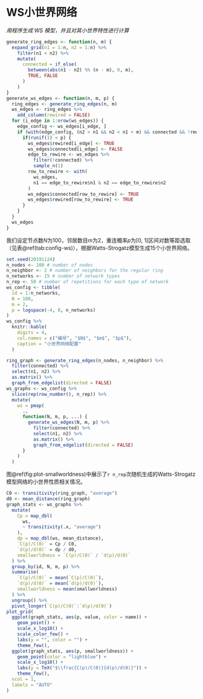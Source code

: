 # WS小世界网络

*用程序生成 WS 模型，并且对其小世界特性进行计算*

```r
generate_ring_edges <- function(n, m) {
  expand_grid(n1 = 1:n, n2 = 1:n) %>%
    filter(n1 < n2) %>%
    mutate(
      connected = if_else(
        between(abs(n1 - n2) %% (n - m), 0, m),
        TRUE, FALSE
      )
    )
}
generate_ws_edges <- function(n, m, p) {
  ring_edges <- generate_ring_edges(n, m)
  ws_edges <- ring_edges %>%
    add_column(rewired = FALSE)
  for (i_edge in 1:nrow(ws_edges)) {
    edge_config <- ws_edges[i_edge, ]
    if (with(edge_config, (n2 > n1 && n2 < n1 + m) && connected && !rewired)) {
      if(runif(1) < p) {
        ws_edges$rewired[i_edge] <- TRUE
        ws_edges$connected[i_edge] <- FALSE
        edge_to_rewire <- ws_edges %>%
          filter(!connected) %>%
          sample_n(1)
        row_to_rewire <- with(
          ws_edges,
          n1 == edge_to_rewire$n1 & n2 == edge_to_rewire$n2
        )
        ws_edges$connected[row_to_rewire] <- TRUE
        ws_edges$rewired[row_to_rewire] <- TRUE
      }
    }
  }
  ws_edges
}
```

我们设定节点数$N$为100，邻居数目$m$为2，重连概率$p$为[0, 1]区间对数等距选取（见表\@ref(tab:config-ws)），根据Watts-Strogatz模型生成15个小世界网络。

```r
set.seed(20191124)
n_nodes <- 100 # number of nodes
n_neighbor <- 2 # number of neighbors for the regular ring
n_networks <- 15 # number of network types
n_rep <- 50 # number of repetitions for each type of network
ws_config <- tibble(
  id = 1:n_networks,
  N = 100,
  m = 2,
  p = logspace(-4, 0, n_networks)
)
ws_config %>%
  knitr::kable(
    digits = 4,
    col.names = c("编号", "$N$", "$m$", "$p$"),
    caption = "小世界网络配置"
  )
```

```r
ring_graph <- generate_ring_edges(n_nodes, n_neighbor) %>%
  filter(connected) %>%
  select(n1, n2) %>%
  as.matrix() %>%
  graph_from_edgelist(directed = FALSE)
ws_graphs <- ws_config %>%
  slice(rep(row_number(), n_rep)) %>%
  mutate(
    ws = pmap(
      .,
      function(N, m, p, ...) {
        generate_ws_edges(N, m, p) %>%
          filter(connected) %>%
          select(n1, n2) %>%
          as.matrix() %>%
          graph_from_edgelist(directed = FALSE)
      }
    )
  )
```

图\@ref(fig:plot-smallworldness)中展示了`r n_rep`次随机生成的Watts-Strogatz模型网络的小世界性质相关情况。

```r
C0 <- transitivity(ring_graph, "average")
d0 <- mean_distance(ring_graph)
graph_stats <- ws_graphs %>%
  mutate(
    Cp = map_dbl(
      ws,
      ~ transitivity(.x, "average")
    ),
    dp = map_dbl(ws, mean_distance),
    `C(p)/C(0)` = Cp / C0,
    `d(p)/d(0)` = dp / d0,
    smallworldness = `C(p)/C(0)` / `d(p)/d(0)`
  ) %>%
  group_by(id, N, m, p) %>%
  summarise(
    `C(p)/C(0)` = mean(`C(p)/C(0)`),
    `d(p)/d(0)` = mean(`d(p)/d(0)`),
    smallworldness = mean(smallworldness)
  ) %>%
  ungroup() %>%
  pivot_longer(`C(p)/C(0)`:`d(p)/d(0)`)
plot_grid(
  ggplot(graph_stats, aes(p, value, color = name)) +
    geom_point() +
    scale_x_log10() +
    scale_color_few() +
    labs(y = "", color = "") +
    theme_few(),
  ggplot(graph_stats, aes(p, smallworldness)) +
    geom_point(color = "lightblue") +
    scale_x_log10() +
    labs(y = TeX("$\\frac{C(p)/C(0)}{d(p)/d(0)}")) +
    theme_few(),
  ncol = 1,
  labels = "AUTO"
)
```
